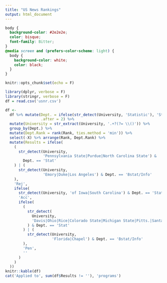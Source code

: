 ```yaml
---
title: "US News Rankings"
output: html_document
---
```


```css
body {
  background-color: #2e2e2e;
  color: bisque;
  font-family: Bitter;
}
@media screen and (prefers-color-scheme: light) {
  body {
    background-color: white;
    color: black;
  }
}
```

```r
knitr::opts_chunk$set(echo = F)
```

```r
library(dplyr, verbose = F)
library(stringr, verbose = F)
df = read.csv('usnr.csv')
```

```r
df <-
  df %>% mutate(Dept. = ifelse(str_detect(University, 'Statistic'), 'Stat', 'Bstat/Info'),
                .after = 2) %>%
  mutate(University = str_extract(University, '.+?(?= \\()')) %>%
  group_by(Dept.) %>%
  mutate(Dept.Rank = rank(Rank, ties.method = 'min')) %>%
  select(-X) %>% arrange(Rank, Dept.Rank) %>%
  mutate(Results = ifelse(
    (
      str_detect(University,
                 'Pennsylvania State|Purdue|North Carolina State') &
        Dept. == 'Stat'
    ) | (
      str_detect(University,
                 'Emory|Duke|Los Angeles') & Dept. == 'Bstat/Info'
    ),
    'Rej',
    ifelse(
      str_detect(University, 'of Iowa|South Carolina') & Dept. == 'Stat',
      'Acc',
      ifelse(
        (
          str_detect(
            University,
            'Davis|Ohio|Rice|Colorado State|Michigan State|Pitts.|Santa Barbara|Riverside'
          ) & Dept. == 'Stat'
        ) | (
          str_detect(University,
                     'Florida|Chapel') & Dept. == 'Bstat/Info'
        ),
        'Pen',
        ''
      )
    )
  ))
knitr::kable(df)
cat('Applied to', sum(df$Results != ''), 'programs')
```